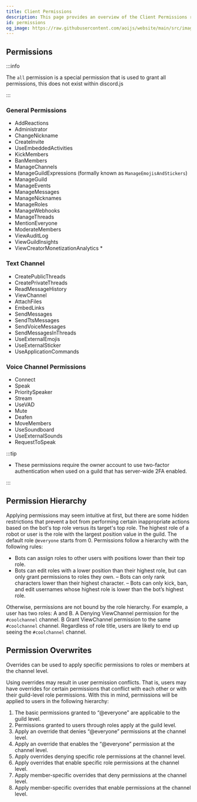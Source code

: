 ```yaml
---
title: Client Permissions
description: This page provides an overview of the Client Permissions required for various functions.
id: permissions
og_image: https://raw.githubusercontent.com/aoijs/website/main/src/images/og/8.png
---
```


## Permissions

:::info 

The `all` permission is a special permission that is used to grant all permissions, this does not exist within discord.js

:::

### General Permissions

- AddReactions
- Administrator
- ChangeNickname
- CreateInvite
- UseEmbeddedActivities
- KickMembers
- BanMembers
- ManageChannels
- ManageGuildExpressions (formally known as `ManageEmojisAndStickers`)
- ManageGuild
- ManageEvents
- ManageMessages
- ManageNicknames
- ManageRoles
- ManageWebhooks
- ManageThreads
- MentionEveryone
- ModerateMembers
- ViewAuditLog
- ViewGuildInsights
- ViewCreatorMonetizationAnalytics *

### Text Channel

- CreatePublicThreads
- CreatePrivateThreads
- ReadMessageHistory
- ViewChannel
- AttachFiles
- EmbedLinks
- SendMessages
- SendTtsMessages
- SendVoiceMessages
- SendMessagesInThreads
- UseExternalEmojis
- UseExternalSticker
- UseApplicationCommands

### Voice Channel Permissions

- Connect
- Speak
- PrioritySpeaker
- Stream
- UseVAD
- Mute
- Deafen
- MoveMembers
- UseSoundboard
- UseExternalSounds
- RequestToSpeak

:::tip

* These permissions require the owner account to use two-factor authentication when used on a guild that has server-wide 2FA enabled.

:::

## Permission Hierarchy

Applying permissions may seem intuitive at first, but there are some hidden restrictions that prevent a bot from performing certain inappropriate actions based on the bot's top role versus its target's top role. The highest role of a robot or user is the role with the largest position value in the guild. The default role `@everyone` starts from 0. Permissions follow a hierarchy with the following rules:

- Bots can assign roles to other users with positions lower than their top role.
- Bots can edit roles with a lower position than their highest role, but can only grant permissions to roles they own.
– Bots can only rank characters lower than their highest character.
– Bots can only kick, ban, and edit usernames whose highest role is lower than the bot’s highest role.

Otherwise, permissions are not bound by the role hierarchy. For example, a user has two roles: A and B. A Denying ViewChannel permission for the `#coolchannel` channel. B Grant ViewChannel permission to the same `#coolchannel` channel. Regardless of role title, users are likely to end up seeing the `#coolchannel` channel.

## Permission Overwrites

Overrides can be used to apply specific permissions to roles or members at the channel level.

Using overrides may result in user permission conflicts. That is, users may have overrides for certain permissions that conflict with each other or with their guild-level role permissions. With this in mind, permissions will be applied to users in the following hierarchy:

1. The basic permissions granted to “@everyone” are applicable to the guild level.
2. Permissions granted to users through roles apply at the guild level.
3. Apply an override that denies “@everyone” permissions at the channel level.
4. Apply an override that enables the “@everyone” permission at the channel level.
5. Apply overrides denying specific role permissions at the channel level.
6. Apply overrides that enable specific role permissions at the channel level.
7. Apply member-specific overrides that deny permissions at the channel level.
8. Apply member-specific overrides that enable permissions at the channel level.
